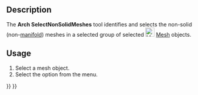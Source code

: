 <languages/>
<translate>

<!--T:7-->
{{Docnav
|[[Arch_MeshToShape|MeshToShape]]
|[[Arch_RemoveShape|RemoveShape]]
|[[BIM_Workbench|BIM]]
|IconL=Arch_MeshToShape.svg
|IconR=Arch_RemoveShape.svg
|IconC=Workbench_BIM.svg
}}

<!--T:11-->
{{VeryImportantMessage|THIS COMMAND IS PART OF THE INTEGRATED [[BIM_Workbench|BIM WORKBENCH]] IN V1.0<br>
This page has been updated for that version.}}

<!--T:1-->
{{GuiCommand
|Name=Arch SelectNonSolidMeshes
|MenuLocation=Utils → Select non-manifold meshes
|Workbenches=[[BIM_Workbench|BIM]]
|SeeAlso=[[Arch_SplitMesh|Arch SplitMesh]], [[Arch_MeshToShape|Arch MeshToShape]]
}}

==Description== <!--T:2-->

<!--T:3-->
The '''Arch SelectNonSolidMeshes''' tool identifies and selects the non-solid (non-[https://en.wikipedia.org/wiki/Manifold manifold]) meshes in a selected group of selected [[Image:Workbench_Mesh.svg|24px|Mesh Workbench]] [[Mesh_Workbench|Mesh]] objects.

==Usage== <!--T:4-->

<!--T:5-->
# Select a mesh object.
# Select the {{MenuCommand|Utils → [[Image:Arch_SelectNonSolidMeshes.svg|16px]] Select non-manifold meshes}} option from the menu.


<!--T:8-->
{{Docnav
|[[Arch_MeshToShape|MeshToShape]]
|[[Arch_RemoveShape|RemoveShape]]
|[[BIM_Workbench|BIM]]
|IconL=Arch_MeshToShape.svg
|IconR=Arch_RemoveShape.svg
|IconC=Workbench_BIM.svg
}}

</translate>
{{BIM_Tools_navi{{#translation:}}}}
{{Userdocnavi{{#translation:}}}}